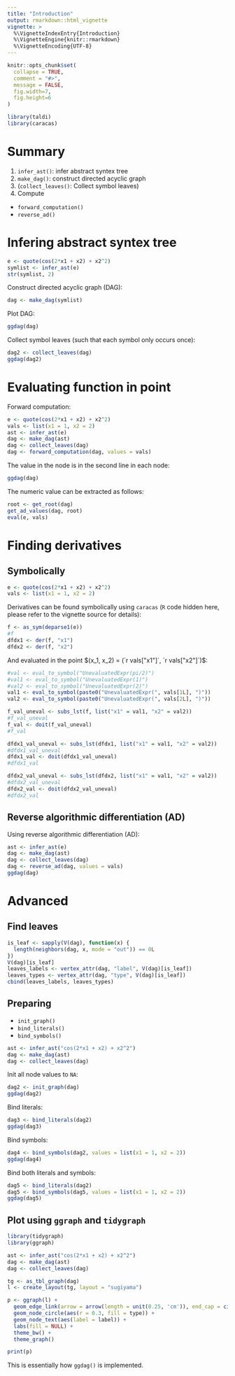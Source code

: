 ```yaml
---
title: "Introduction"
output: rmarkdown::html_vignette
vignette: >
  %\VignetteIndexEntry{Introduction}
  %\VignetteEngine{knitr::rmarkdown}
  %\VignetteEncoding{UTF-8}
---
```


```r
knitr::opts_chunk$set(
  collapse = TRUE,
  comment = "#>",
  message = FALSE,
  fig.width=7, 
  fig.height=6
)
```

```r
library(taldi)
library(caracas)
```

# Summary

1. `infer_ast()`: infer abstract syntex tree
2. `make_dag()`: construct directed acyclic graph
3. (`collect_leaves()`: Collect symbol leaves)
4. Compute
  * `forward_computation()`
  * `reverse_ad()`

# Infering abstract syntex tree

```r
e <- quote(cos(2*x1 + x2) + x2^2)
symlist <- infer_ast(e)
str(symlist, 2)
```

Construct directed acyclic graph (DAG):

```r
dag <- make_dag(symlist)

```

Plot DAG:

```r
ggdag(dag)
```


Collect symbol leaves (such that each symbol only occurs once):

```r
dag2 <- collect_leaves(dag)
ggdag(dag2)
```


# Evaluating function in point

Forward computation:

```r
e <- quote(cos(2*x1 + x2) + x2^2)
vals <- list(x1 = 1, x2 = 2)
ast <- infer_ast(e)
dag <- make_dag(ast)
dag <- collect_leaves(dag)
dag <- forward_computation(dag, values = vals)
```

The value in the node is in the second line in each node:

```r
ggdag(dag)
```

The numeric value can be extracted as follows:

```r
root <- get_root(dag)
get_ad_values(dag, root)
eval(e, vals)
```




# Finding derivatives

## Symbolically

```r
e <- quote(cos(2*x1 + x2) + x2^2)
vals <- list(x1 = 1, x2 = 2)
```

Derivatives can be found symbolically using `caracas` (`R` code hidden here, please refer to the vignette source for details):

```r
f <- as_sym(deparse1(e))
#f
dfdx1 <- der(f, "x1")
dfdx2 <- der(f, "x2")
```

\begin{align}
  f(x_1, x_2) &= `r tex(f)` \\
  \frac{\partial f}{\partial x_1} &= `r tex(dfdx1)` \\
  \frac{\partial f}{\partial x_2} &= `r tex(dfdx2)`
\end{align}

And evaluated in the point $(x_1, x_2) = (`r vals["x1"]`, `r vals["x2"]`)$:

```r
#val <- eval_to_symbol("UnevaluatedExpr(pi/2)")
#val1 <- eval_to_symbol("UnevaluatedExpr(1)")
#val2 <- eval_to_symbol("UnevaluatedExpr(2)")
val1 <- eval_to_symbol(paste0("UnevaluatedExpr(", vals[1L], ")"))
val2 <- eval_to_symbol(paste0("UnevaluatedExpr(", vals[2L], ")"))

f_val_uneval <- subs_lst(f, list("x1" = val1, "x2" = val2))
#f_val_uneval
f_val <- doit(f_val_uneval)
#f_val

dfdx1_val_uneval <- subs_lst(dfdx1, list("x1" = val1, "x2" = val2))
#dfdx1_val_uneval
dfdx1_val <- doit(dfdx1_val_uneval)
#dfdx1_val

dfdx2_val_uneval <- subs_lst(dfdx2, list("x1" = val1, "x2" = val2))
#dfdx2_val_uneval
dfdx2_val <- doit(dfdx2_val_uneval)
#dfdx2_val
```

\begin{align}
  f\left (`r tex(val1)`, `r tex(val2)` \right ) 
    &= `r tex(f_val_uneval)` 
     = `r tex(f_val)` 
     \approx `r N(f_val, 5)`\\
  \frac{\partial f}{\partial x_1} \Bigg \vert_{x_1 = x_2 = `r tex(val1)`}
    &= `r tex(dfdx1_val_uneval)` 
     = `r tex(dfdx1_val)` 
     \approx `r N(dfdx1_val, 5)` \\
  \frac{\partial f}{\partial x_2} \Bigg \vert_{x_1 = x_2 = `r tex(val2)`}
    &= `r tex(dfdx2_val_uneval)` 
     = `r tex(dfdx2_val)` 
     \approx `r N(dfdx2_val, 5)` 
\end{align}

## Reverse algorithmic differentiation (AD)

Using reverse algorithmic differentiation (AD):

```r
ast <- infer_ast(e)
dag <- make_dag(ast)
dag <- collect_leaves(dag)
dag <- reverse_ad(dag, values = vals)
ggdag(dag)
```


# Advanced 

## Find leaves

```r
is_leaf <- sapply(V(dag), function(x) {
  length(neighbors(dag, x, mode = "out")) == 0L
})
V(dag)[is_leaf]
leaves_labels <- vertex_attr(dag, "label", V(dag)[is_leaf])
leaves_types <- vertex_attr(dag, "type", V(dag)[is_leaf])
cbind(leaves_labels, leaves_types)
```



## Preparing

* `init_graph()`
* `bind_literals()`
* `bind_symbols()`

```r
ast <- infer_ast("cos(2*x1 + x2) + x2^2")
dag <- make_dag(ast)
dag <- collect_leaves(dag)
```

Init all node values to `NA`:

```r
dag2 <- init_graph(dag)
ggdag(dag2)
```

Bind literals:

```r
dag3 <- bind_literals(dag2)
ggdag(dag3)
```

Bind symbols:

```r
dag4 <- bind_symbols(dag2, values = list(x1 = 1, x2 = 2))
ggdag(dag4)
```

Bind both literals and symbols:

```r
dag5 <- bind_literals(dag2)
dag5 <- bind_symbols(dag5, values = list(x1 = 1, x2 = 2))
ggdag(dag5)
```



## Plot using `ggraph` and `tidygraph`


```r
library(tidygraph)
library(ggraph)
```

```r
ast <- infer_ast("cos(2*x1 + x2) + x2^2")
dag <- make_dag(ast)
dag <- collect_leaves(dag)

tg <- as_tbl_graph(dag)
l <- create_layout(tg, layout = "sugiyama")

p <- ggraph(l) + 
  geom_edge_link(arrow = arrow(length = unit(0.25, 'cm')), end_cap = circle(0.85, 'cm')) + 
  geom_node_circle(aes(r = 0.3, fill = type)) + 
  geom_node_text(aes(label = label)) + 
  labs(fill = NULL) + 
  theme_bw() + 
  theme_graph()

print(p)  
```

This is essentially how `ggdag()` is implemented.


